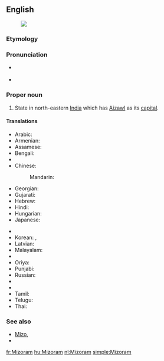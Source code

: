 ==English==
{{wikipedia}}
[[Image:Mizoram in India (disputed hatched).svg|thumb|]]
===Etymology===
{{rfe}}

===Pronunciation=== 
* {{a|UK}} {{IPA|/ˈmɪzəʊram/|/mɪˈzɔːrəm/|lang=en}} 
* {{a|US}} {{IPA|/ˌmɪzəˈræm/|lang=en}}

===Proper noun===
{{en-proper noun}}

# State in north-eastern [[India]] which has [[Aizawl]] as its [[capital]].

====Translations====
{{trans-top|state}}
* Arabic: {{t-|ar|ميزورام|m|tr=mizuraam}}
* Armenian: {{t-|hy|Միզորամ|tr=Mizoram}}
* Assamese: {{t|as|মিজোৰাম|sc=Beng}}
* Bengali: {{t-|bn|মিজোরাম|sc=Beng}}
* {{trreq|Chhattisgarhi}}
* Chinese:
*: Mandarin: {{t|cmn|米佐拉姆邦|tr=Mǐzuǒlāmǔ-bāng|sc=Hani}}
* Georgian: {{t-|ka|მიზორამი|sc=Geor}}
* Gujarati: {{t|gu|મિઝોરમ|sc=Gujr}}
* Hebrew: {{t-|he|מיזוראם}}
* Hindi: {{t+|hi|मिज़ोरम|tr=mizoram}}
* Hungarian: {{t|hu|Mizoram}}
* Japanese: {{t-|ja|ミゾラム|tr=Mizoramu}}
{{trans-mid}}
* {{trreq|Kannada}}
* Korean: {{t|ko|미조람 주|sc=Kore}}, {{t|ko|미조람|sc=Kore}}
* Latvian: {{t|lv|Mizorāma}}
* Malayalam: {{t|ml|മിസോറം|sc=Mlym}}
* {{trreq|Marathi}}
* Oriya: {{t|or|ମିଜୋରାମ|sc=Orya}}
* Punjabi: {{t|pa|ਮਿਜ਼ੋਰਮ|sc=Guru}}
* Russian: {{t-|ru|Мизорам|m|tr=Mizorám}}
* {{trreq|Santali}}
* {{trreq|Sikkimese}}
* Tamil: {{t|ta|மிசோரம்|sc=Taml}}
* Telugu: {{t+|te|మిజోరం}}
* Thai: {{t-|th|รัฐมิโซรัม|tr=rát mí-soh-ram}}
{{trans-bottom}}

===See also===
* [[Mizo]], {{pedia|Mizo language}}
* {{list|en|states of India}}


[[fr:Mizoram]]
[[hu:Mizoram]]
[[nl:Mizoram]]
[[simple:Mizoram]]